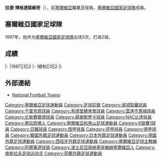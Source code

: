 {{blpunsourced|time=2015-12-26T09:47:37+00:00}}
{{Infobox football biography
|name=拉德·博格達諾維奇
|image=
|fullname=Rade Bogdanović
|birth_date={{Birth date and age|1970|5|21}}
|cityofbirth=[[塞拉耶佛|塞拉耶佛]]
|countryofbirth=[[波斯尼亚和黑塞哥维那|波斯尼亚和黑塞哥维那]]
|height=
|position=[[前鋒_(足球)|前鋒]]
|currentclub=
|years1=1987-1991
|clubs1=[[澤列茲尼察足球俱樂部|薛謝斯歷卡]]
|caps1=
|goals1=
|years2=1992-1996
|clubs2=[[浦項製鐵足球俱樂部|浦項製鐵]]
|caps2=
|goals2=
|years3=1997
|clubs3=[[JEF聯市原·千葉|JEF聯市原]]
|caps3=
|goals3=
|years4=1997
|clubs4=[[马德里竞技俱乐部|馬德里體育會]]
|caps4=
|goals4=
|years5=1998
|clubs5=[[NAC比達|布雷達]]
|caps5=
|goals5=
|years6=1998-2002
|clubs6=[[雲達不萊梅體育會|雲達不萊梅]]
|caps6=
|goals6=
|years7=2002-2003
|clubs7=[[比勒費爾德阿米尼亞德國體育會|比勒費爾德]]
|caps7=
|goals7=
|years8=2003-2004
|clubs8=[[賓尼耶斯體育會|賓尼耶斯]]
|caps8=
|goals8=
|nationalyears=1987
|nationalteam=[[塞爾維亞國家足球隊|塞爾維亞]]
|nationalcaps(goals)=3 (2)
}}
'''拉德·博格達諾維奇'''（{{Bd|1970年|5月21日||}}），前[[塞爾維亞|塞爾維亞]]職業足球員，[[塞爾維亞國家足球隊|塞爾維亞國家足球隊]]成員。

==塞爾維亞國家足球隊==
1997年，他共为[[塞爾維亞國家足球隊|塞爾維亞國家足球隊]]出场3次，打进2球。

==成績==
{{Football player national team statistics|SRB}}
|-
|1997||3||2
|-
!總和||3||2
|}

==外部連結==
{{Reflist}}
*[http://www.national-football-teams.com/player/20829/Rade_Bogdanovic.html National Football Teams] {{Wayback|url=http://www.national-football-teams.com/player/20829/Rade_Bogdanovic.html |date=20140426133926 }}

{{Soccer-player-stub}}

{{DEFAULTSORT:Bogdanović, Rade}}
[[Category:塞爾維亞足球運動員|Category:塞爾維亞足球運動員]]
[[Category:足球前鋒|Category:足球前鋒]]
[[Category:浦項製鐵球員|Category:浦項製鐵球員]]
[[Category:千葉市原球員|Category:千葉市原球員]]
[[Category:馬德里體育會球員|Category:馬德里體育會球員]]
[[Category:雲達不萊梅球員|Category:雲達不萊梅球員]]
[[Category:比勒費爾德球員|Category:比勒費爾德球員]]
[[Category:薛謝斯歷卡球員|Category:薛謝斯歷卡球員]]
[[Category:NAC比達球員|Category:NAC比達球員]]
[[Category:塞拉耶佛人|Category:塞拉耶佛人]]
[[Category:塞爾維亞和黑山足球運動員|Category:塞爾維亞和黑山足球運動員]]
[[Category:K聯賽1球員|Category:K聯賽1球員]]
[[Category:日職球員|Category:日職球員]]
[[Category:西甲球員|Category:西甲球員]]
[[Category:荷甲球員|Category:荷甲球員]]
[[Category:德甲球員|Category:德甲球員]]
[[Category:韓國外籍足球運動員|Category:韓國外籍足球運動員]]
[[Category:日本外籍足球運動員|Category:日本外籍足球運動員]]
[[Category:德國外籍足球運動員|Category:德國外籍足球運動員]]
[[Category:西班牙外籍足球運動員|Category:西班牙外籍足球運動員]]
[[Category:塞爾維亞足球主教練|Category:塞爾維亞足球主教練]]
[[Category:阿爾華達球員|Category:阿爾華達球員]]
[[Category:波士尼亞與赫塞哥維納塞爾維亞人|Category:波士尼亞與赫塞哥維納塞爾維亞人]]
[[Category:南斯拉夫足球运动员|Category:南斯拉夫足球运动员]]
[[Category:荷蘭外籍足球運動員|Category:荷蘭外籍足球運動員]]